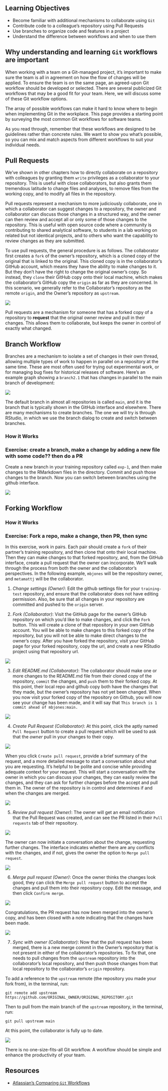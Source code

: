 ## Learning Objectives {.unnumbered}

- Become familiar with additional mechanisms to collaborate using `Git`
- Contribute code to a colleague’s repository using Pull Requests
- Use branches to organize code and features in a project
- Understand the difference between workflows and when to use them

## Why understanding and learning `Git` workflows are important

When working with a team on a Git-managed project, it’s important to make sure the team is all in agreement on how the flow of changes will be applied. To ensure the team is on the same page, an agreed-upon Git workflow should be developed or selected. There are several publicized Git workflows that may be a good fit for your team. Here, we will discuss some of these Git workflow options.

The array of possible workflows can make it hard to know where to begin when implementing Git in the workplace. This page provides a starting point by surveying the most common Git workflows for software teams.

As you read through, remember that these workflows are designed to be guidelines rather than concrete rules. We want to show you what’s possible, so you can mix and match aspects from different workflows to suit your individual needs.

## Pull Requests

We've shown in other chapters how to directly collaborate on a repository with
colleagues by granting them `write` privileges as a collaborator to your repository.
This is useful with close collaborators, but also grants them tremendous latitude to
change files and analyses, to remove files from the working copy, and to modify all
files in the repository.  

Pull requests represent a mechanism to more judiciously collaborate, one in which 
a collaborator can suggest changes to a repository, the owner and collaborator can 
discuss those changes in a structured way, and the owner can then review and accept
all or only some of those changes to the repository.  This is useful with open source
code where a community is contributing to shared analytical software, to students in 
a lab working on related but not identical projects, and to others who want the 
capability to review changes as they are submitted.

To use pull requests, the general procedure is as follows.  The collaborator first
creates a `fork` of the owner's repository, which is a cloned copy of the original
that is linked to the original.  This cloned copy is in the collaborator's GitHub
account, which means they have the ability to make changes to it.  But they don't have
the right to change the original owner's copy.  So instead, they `clone` their GitHub
copy onto their local machine, which makes the collaborator's GitHub copy the `origin`
as far as they are concerned. In this scenario, we generally refer to the Collaborator's
repository as the remote `origin`, and the Owner's repository as `upstream`.

![](images/github-workflows-fork.png)

Pull requests are a mechanism for someone that has a forked copy of a repository 
to **request** that the original owner review and pull in their changes.  This 
allows them to collaborate, but keeps the owner in control of exactly what changed.

## Branch Workflow

Branches are a mechanism to isolate a set of changes in their own thread, allowing multiple 
types of work to happen in parallel on a repository at the same time.  These are most often
used for trying out experimental work, or for managing bug fixes for historical releases
of software.  Here's an example graph showing a `branch2.1` that has changes in parallel 
to the main branch of development:

![](images/version-graph.png)

The default branch in almost all repositories is called `main`, and it is the
branch that is typically shown in the GitHub interface and elsewhere.
There are many mechanisms to create branches.  The one we will try is 
through RStudio, in which we use the branch dialog to create and switch 
between branches.

### How it Works

### Exercise: create a branch, make a change by adding a new file with some code?? then do a PR

Create a new branch in your training repository called `exp-1`, and then make 
changes to the RMarkdown files in the directory.  Commit and push those changes
to the branch.  Now you can switch between branches using the github interface.

![](images/git-branch-create.png)

## Forking Workflow

### How it Works

### Exercise: Fork a repo, make a change, then PR, then sync

In this exercise, work in pairs.  Each pair should create a `fork` of their partner's
training repository, and then clone that onto their local machine.  Then they can make changes
to that forked repository, and, from the GitHub interface, create a pull request that the
owner can incorporate. We'll walk through the process from both the owner and the collaborator's
perspectives.  In the following example, `mbjones` will be the repository owner, and `metamattj`
will be the collaborator.

1. *Change settings (Owner)*: Edit the github settings file for your `training-test` repository, and ensure that the collaborator does not have editing permission.  Also, be sure that all changes in your repository are committed and pushed to the `origin` server.

2. *Fork (Collaborator)*: Visit the GitHub page for the owner's GitHub repository on which you'd like
to make changes, and click the `Fork` button.  This will create a clone of that repository in your
own GitHub account.  You will be able to make changes to this forked copy of the repository, but 
you will not be able to make direct changes to the owner's copy. After you have forked the repository,
visit your GitHub page for your forked repository, copy the url, and create a new RStudio project
using that repository url.

![](images/git-pr-02-forked-repo.png)

3. *Edit README.md (Collaborator)*: The collaborator should make one or more changes to the README.md
file from their cloned copy of the repository, `commit` the changes, and `push` them to their forked copy. At this point, their local repo and github copy both have the changes that they made, but the owner's repository
has not yet been changed. When you now visit your forked copy of the repository on Github, you will now see your change has been made, and it will say that `This branch is 1 commit ahead of mbjones:main.` 

![](images/git-pr-03-fork-changed.png)

4. *Create Pull Request (Collaborator)*: At this point, click the aptly named `Pull Request` button to create a pull request which will be used to ask that the *owner* pull in your changes to their copy.

![](images/git-pr-04-config-pr.png)

When you click `Create pull request`, provide a brief summary of the request, and a more detailed message to start a conversation about what you are requesting. It's helpful to be polite and concise while providing adequate context for your request. This will start a conversation with the owner in which you can discuss your changes, they can easily review the changes, and they can ask for further changes before the accept and pull them in.  The owner of the repository is in control and determines if and when the changes are merged.

![](images/git-pr-05-create-pr.png)

5. *Review pull request (Owner)*: The owner will get an email notification that the Pull Request was created, and can see the PR listed in their `Pull requests` tab of their repsoitory.

![](images/git-pr-06-pr-list.png)

The owner can now initiate a conversation about the change, requesting further changes. The interface indicates whether there are any conflicts with the changes, and if not, gives the owner the option to `Merge pull request`.

![](images/git-pr-07-pr-view.png)

6. *Merge pull request (Owner)*: Once the owner thinks the changes look good, they can click the `Merge pull request` button to accept the changes and pull them into their repository copy. Edit the message, and then click `Confirm merge`.

![](images/git-pr-08-pr-merge.png)

Congratulations, the PR request has now been merged into the owner's copy, and has been closed with a note indicating that the changes have been made.

![](images/git-pr-09-merged.png)

7. *Sync with owner (Collaborator)*: Now that the pull request has been merged, there is a 
new merge commit in the Owner's repository that is not present in either of the 
collaborator's repositories.  To fix that, 
one needs to pull changes from the `upstream` repository into the collaborator's local
repository, and then push those changes from that local repository to the collaborator's
`origin` repository.

To add a reference to the `upstream` remote (the repository you made your fork from), in the terminal, run:

`git remote add upstream https://github.com/ORIGINAL_OWNER/ORIGINAL_REPOSITORY.git`

Then to pull from the main branch of the `upstream` repository, in the terminal, run: 

`git pull upstream main`

At this point, the collaborator is fully up to date.

![](images/github-workflows-upstream.png)

There is no one-size-fits-all Git workflow. A workflow should be simple and enhance the productivity of your team.

## Resources

- [Atlassian's Comparing `Git` Workflows](https://www.atlassian.com/git/tutorials/comparing-workflows)